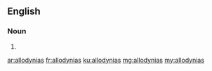==English==

===Noun===
{{head|en|noun plural form}}

# {{plural of|allodynia|lang=en}}

[[ar:allodynias]]
[[fr:allodynias]]
[[ku:allodynias]]
[[mg:allodynias]]
[[my:allodynias]]